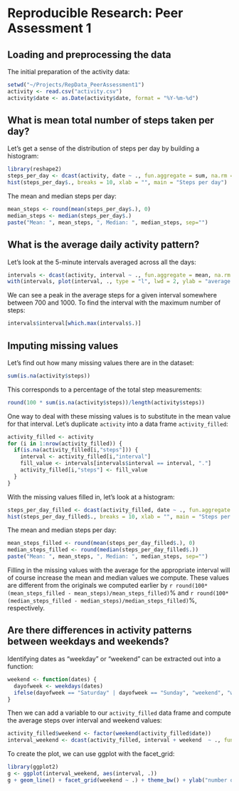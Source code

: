 # Reproducible Research: Peer Assessment 1


## Loading and preprocessing the data

The initial preparation of the activity data:

```r
setwd("~/Projects/RepData_PeerAssessment1")
activity <- read.csv("activity.csv")
activity$date <- as.Date(activity$date, format = "%Y-%m-%d")
```


## What is mean total number of steps taken per day?

Let's get a sense of the distribution of steps per day by building a histogram:
```r
library(reshape2)
steps_per_day <- dcast(activity, date ~ ., fun.aggregate = sum, na.rm = TRUE, value.var = "steps")
hist(steps_per_day$., breaks = 10, xlab = "", main = "Steps per day")
```

The mean and median steps per day:
```r
mean_steps <- round(mean(steps_per_day$.), 0)
median_steps <- median(steps_per_day$.)
paste("Mean: ", mean_steps, ", Median: ", median_steps, sep="")
```

## What is the average daily activity pattern?

Let's look at the 5-minute intervals averaged across all the days:
```r
intervals <- dcast(activity, interval ~ ., fun.aggregate = mean, na.rm = TRUE, value.var = "steps")
with(intervals, plot(interval, ., type = "l", lwd = 2, ylab = "average number of steps"))
```

We can see a peak in the average steps for a given interval somewhere between 700 and 1000. To find the interval with the maximum number of steps:
```r
intervals$interval[which.max(intervals$.)]
```

## Imputing missing values

Let's find out how many missing values there are in the dataset:
```r
sum(is.na(activity$steps))
```

This corresponds to a percentage of the total step measurements:
```r
round(100 * sum(is.na(activity$steps))/length(activity$steps))
```

One way to deal with these missing values is to substitute in the mean value for that interval. Let's duplicate `activity` into a data frame `activity_filled`:
```r
activity_filled <- activity
for (i in 1:nrow(activity_filled)) { 
  if(is.na(activity_filled[i,"steps"])) {
    interval <- activity_filled[i,"interval"]
    fill_value <- intervals[intervals$interval == interval, "."]
    activity_filled[i,"steps"] <- fill_value 
  }
}
```

With the missing values filled in, let's look at a histogram:
```r
steps_per_day_filled <- dcast(activity_filled, date ~ ., fun.aggregate = sum, na.rm = TRUE, value.var = "steps")
hist(steps_per_day_filled$., breaks = 10, xlab = "", main = "Steps per day")
```

The mean and median steps per day:
```r
mean_steps_filled <- round(mean(steps_per_day_filled$.), 0)
median_steps_filled <- round(median(steps_per_day_filled$.))
paste("Mean: ", mean_steps, ", Median: ", median_steps, sep="")
```

Filling in the missing values with the average for the appropriate interval will of course increase the mean and median values we compute. These values are different from the originals we computed earlier by `r round(100*(mean_steps_filled - mean_steps)/mean_steps_filled)`% and `r round(100*(median_steps_filled - median_steps)/median_steps_filled)`%, respectively. 

## Are there differences in activity patterns between weekdays and weekends?

Identifying dates as "weekday" or "weekend" can be extracted out into a function:
```r
weekend <- function(dates) { 
  dayofweek <- weekdays(dates) 
  ifelse(dayofweek == "Saturday" | dayofweek == "Sunday", "weekend", "weekday")
}
```

Then we can add a variable to our `activity_filled` data frame and compute the average steps over interval and weekend values:
```r
activity_filled$weekend <- factor(weekend(activity_filled$date))
interval_weekend <- dcast(activity_filled, interval + weekend  ~ ., fun.aggregate = mean, na.rm = TRUE, value.var = "steps")
```

To create the plot, we can use ggplot with the facet_grid:
```r
library(ggplot2)
g <- ggplot(interval_weekend, aes(interval, .))
g + geom_line() + facet_grid(weekend ~ .) + theme_bw() + ylab("number of steps")
```

